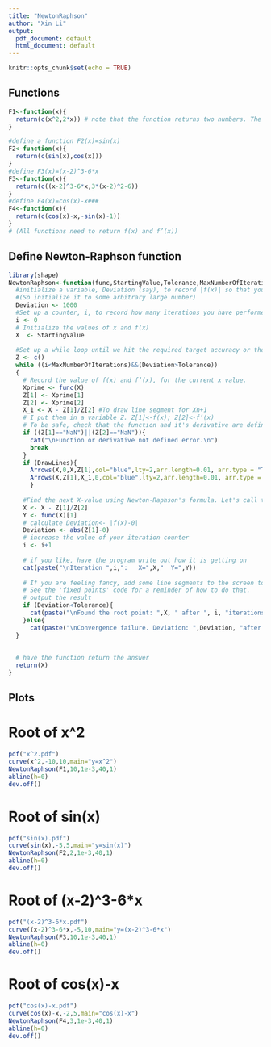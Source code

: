 ```yaml
---
title: "NewtonRaphson"
author: "Xin Li"
output:
  pdf_document: default
  html_document: default
---
```


```r
knitr::opts_chunk$set(echo = TRUE)
```

## Functions

```r
F1<-function(x){
  return(c(x^2,2*x)) # note that the function returns two numbers. The first is f(x); the second is the derivative, f'(x)
}

#define a function F2(x)=sin(x)
F2<-function(x){
  return(c(sin(x),cos(x))) 
}
#define F3(x)=(x-2)^3-6*x
F3<-function(x){
  return(c((x-2)^3-6*x,3*(x-2)^2-6)) 
}
#define F4(x)=cos(x)-x### 
F4<-function(x){
  return(c(cos(x)-x,-sin(x)-1)) 
}
# (All functions need to return f(x) and f’(x))
```

## Define Newton-Raphson function 
```r
library(shape)
NewtonRaphson<-function(func,StartingValue,Tolerance,MaxNumberOfIterations,DrawLines){
  #initialize a variable, Deviation (say), to record |f(x)| so that you know how far away you are from 0. 
  #(So initialize it to some arbitrary large number)
  Deviation <- 1000
  #Set up a counter, i, to record how many iterations you have performed. Set it equal to 0	
  i <- 0
  # Initialize the values of x and f(x)
  X  <- StartingValue
  
  #Set up a while loop until we hit the required target accuracy or the max. number of steps
  Z <- c()
  while ((i<MaxNumberOfIterations)&&(Deviation>Tolerance))
  {
    # Record the value of f(x) and f’(x), for the current x value. 
    Xprime <- func(X)
    Z[1] <- Xprime[1]
    Z[2] <- Xprime[2]
    X_1 <- X - Z[1]/Z[2] #To draw line segment for Xn+1
    # I put them in a variable Z. Z[1]<-f(x); Z[2]<-f’(x)
    # To be safe, check that the function and it's derivative are defined at X (either could be NaN if you are unlucky)
    if ((Z[1]=="NaN")||(Z[2]=="NaN")){
      cat("\nFunction or derivative not defined error.\n")
      break
    }
    if (DrawLines){
      Arrows(X,0,X,Z[1],col="blue",lty=2,arr.length=0.01, arr.type = "T")
      Arrows(X,Z[1],X_1,0,col="blue",lty=2,arr.length=0.01, arr.type = "T")
      }
    
    #Find the next X-value using Newton-Raphson's formula. Let's call that value X
    X <- X - Z[1]/Z[2]
    Y <- func(X)[1]
    # calculate Deviation<- |f(x)-0|
    Deviation <- abs(Z[1]-0)
    # increase the value of your iteration counter
    i <- i+1
    
    # if you like, have the program write out how it is getting on
    cat(paste("\nIteration ",i,":   X=",X,"  Y=",Y))
    
    # If you are feeling fancy, add some line segments to the screen to show where it just went
    # See the 'fixed points' code for a reminder of how to do that.
    # output the result
    if (Deviation<Tolerance){
      cat(paste("\nFound the root point: ",X, " after ", i, "iterations"))
    }else{
      cat(paste("\nConvergence failure. Deviation: ",Deviation, "after ", i, 	"iterations"))} 
  }
  
  
  # have the function return the answer
  return(X)
}
```

## Plots
# Root of x^2
```r
pdf("x^2.pdf")
curve(x^2,-10,10,main="y=x^2")
NewtonRaphson(F1,10,1e-3,40,1)
abline(h=0)
dev.off()
```

# Root of sin(x)
```r
pdf("sin(x).pdf")
curve(sin(x),-5,5,main="y=sin(x)")
NewtonRaphson(F2,2,1e-3,40,1)
abline(h=0)
dev.off()
```

# Root of (x-2)^3-6*x
```r
pdf("(x-2)^3-6*x.pdf")
curve((x-2)^3-6*x,-5,10,main="y=(x-2)^3-6*x")
NewtonRaphson(F3,10,1e-3,40,1)
abline(h=0)
dev.off()
```

# Root of cos(x)-x
```r
pdf("cos(x)-x.pdf")
curve(cos(x)-x,-2,5,main="cos(x)-x")
NewtonRaphson(F4,3,1e-3,40,1)
abline(h=0)
dev.off()
```

